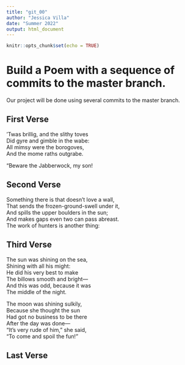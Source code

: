 ```yaml
---
title: "git_00"
author: "Jessica Villa"
date: "Summer 2022"
output: html_document
---
```


```r
knitr::opts_chunk$set(echo = TRUE)
```
# Build a Poem with a sequence of commits to the master branch.
Our project will be done using several commits to the master branch.
<!-- Do not modify or change any text in "!--" bracketed areas such as this --- these are instructions to
you, if you change any of this the git program will notice it and compromise your git merging strategy !-->

## First Verse 
<!--Put the first five lines of a poem by Lewis Carrol in this section!-->
’Twas brillig, and the slithy toves  
      Did gyre and gimble in the wabe:  
All mimsy were the borogoves,  
      And the mome raths outgrabe.  

“Beware the Jabberwock, my son!  

## Second Verse
<!--Put the first five lines of a poem by Robert Frost here!-->
Something there is that doesn't love a wall,  
That sends the frozen-ground-swell under it,  
And spills the upper boulders in the sun;  
And makes gaps even two can pass abreast.  
The work of hunters is another thing:  

## Third Verse
<!--Put the first two verses of The Walrus and the Carpenter here!-->
The sun was shining on the sea,  
   Shining with all his might:  
He did his very best to make  
   The billows smooth and bright—  
And this was odd, because it was  
   The middle of the night.  

The moon was shining sulkily,  
   Because she thought the sun  
Had got no business to be there  
   After the day was done—  
"It's very rude of him," she said,  
   "To come and spoil the fun!"  

## Last Verse
<!--Put a short poem of your choice 8-20 lines,here!-->
